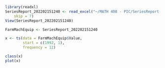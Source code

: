 ```r
library(readxl)
SeriesReport_202202151240 <- read_excel("~/MATH 408 - PIC/SeriesReport-202202151240.xls", 
    skip = 7)
View(SeriesReport_202202151240)
```

```r
FarmMachEquip <- SeriesReport_202202151240

x <- ts(data = FarmMachEquip$Value, 
        start = c(1992, 1),
        frequency = 12)

class(x)
plot(x)

```

